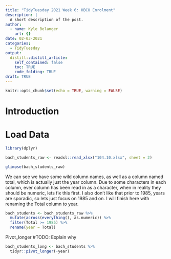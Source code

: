 ```yaml
---
title: "TidyTuesday 2021 Week 6: HBCU Enrolment"
description: |
  A short description of the post.
author:
  - name: Kyle Belanger
    url: {}
date: 02-03-2021
categories:
  - TidyTuesday
output:
  distill::distill_article:
    self_contained: false
    toc: TRUE
    code_folding: TRUE
draft: TRUE
---
```



```r
knitr::opts_chunk$set(echo = TRUE, warning = FALSE)
```

# Introduction



# Load Data

```r
library(dplyr)

bach_students_raw <- readxl::read_xlsx("104.10.xlsx", sheet = 2)

glimpse(bach_students_raw)

```


We can see we have some wild column names, as well as a column named total, which is actually just the year column.  Due to some characters in each column, ever column has been read in as a character, when in reality they should be numeric, lets fix this first.  I also don't like that prior to 1985, years are sporadic, so lets just focus on 1985 and on.  I will finish here with renaming the Total column to year.

```r

bach_students <- bach_students_raw %>% 
  mutate(across(everything(), as.numeric)) %>% 
  filter(Total >= 1985) %>% 
  rename(year = Total)

```

Pivot_longer 
#TODO: Explain why

```r

bach_students_long <- bach_students %>% 
  tidyr::pivot_longer(-year)

```







